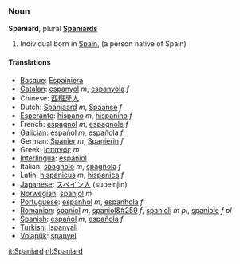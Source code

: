 === Noun ===
'''Spaniard''', plural '''[[Spaniards]]'''

#Individual born in [[w:Spain|Spain]], (a person native of Spain)

====Translations====

*[[Basque]]: [[Espainiera]]
*[[Catalan]]: [[espanyol]] ''m'', [[espanyola]] ''f''
*Chinese: [[西班牙人]]
*Dutch: [[Spanjaard]] ''m'', [[Spaanse]] ''f''
*[[Esperanto]]: [[hispano]] ''m'', [[hispanino]] ''f''
*French: [[espagnol]] ''m'', [[espagnole]] ''f''
*[[Galician]]: [[español]] ''m'', [[española]] ''f''
*German: [[Spanier]] ''m'', [[Spanierin]] ''f''
*Greek: [[Ισπανός]] ''m''
*[[Interlingua]]: [[espaniol]]
*Italian: [[spagnolo]] ''m'', [[spagnola]] ''f''
*Latin: [[hispanicus]] ''m'', [[hispanica]] ''f''
*[[Japanese]]: [[スペイン人]] (supeinjin)
*[[Norwegian]]: [[spanjol]] ''m''
*[[Portuguese]]: [[espanhol]] ''m'', [[espanhola]] ''f''
*[[Romanian]]: [[spaniol]] ''m'', [[spaniol&#259]] ''f'', [[spanioli]] ''m pl'', [[spaniole]] ''f pl''
*[[Spanish]]: [[español]] ''m'', [[española]] ''f''
*[[Turkish]]: [[İspanyalı]]
*[[Volapük]]: [[spanyel]]

[[it:Spaniard]]
[[nl:Spaniard]]